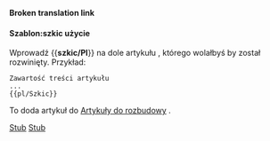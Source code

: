 <noinclude>'''Broken translation link'''{{en/-}}</noinclude>{{en/Ambox| type  = notice
| image = StubIcon.png
| text  = <strong>Szkic</strong><br>Ten artykuł jest szkicem. Proszę, jeśli możesz, [{{fullurl:{{NAMESPACE}}:{{PAGENAME}}|action=edit}} rozwiń to].
}}<includeonly>{{{1|<!--[[Category:en/Articles to be expanded]]-->[[Category:pl/Artykuły do rozbudowy]]}}}</includeonly><noinclude>

====Szablon:szkic użycie====
Wprowadź <nowiki>{{</nowiki>'''szkic/Pl'''<nowiki>}}</nowiki> na dole artykułu , którego wolałbyś by został rozwinięty. Przykład:
<pre>
Zawartość treści artykułu
...
{{pl/Szkic}}
</pre>
To doda artykuł do <!--[[Category/en/Articles to be expanded|:Category:Articles to be expanded]]-->[[Category/pl/Artykuły do rozbudowy|Artykuły do rozbudowy]] .

<!--[[Category:en/Templates|Stub]][[Category:en/Message boxes|Stub]]-->[[Category:pl/Szablony|Stub]][[Category:pl/InfoBox|Stub]]</noinclude>